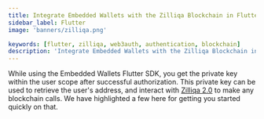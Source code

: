 ```yaml
---
title: Integrate Embedded Wallets with the Zilliqa Blockchain in Flutter
sidebar_label: Flutter
image: 'banners/zilliqa.png'

keywords: [flutter, zilliqa, web3auth, authentication, blockchain]
description: 'Integrate Embedded Wallets with the Zilliqa Blockchain in Flutter | Embedded Wallets'
---
```



<SEO
  title="Integrate Embedded Wallets with the Zilliqa Blockchain in Flutter"
  description="Integrate Embedded Wallets with the Zilliqa Blockchain in Flutter | Embedded Wallets"
  image="https://web3auth.io/docs/banners/zilliqa.png"
  slug="/embedded-wallets/connect-blockchain/evm/zilliqa/flutter"
/>

While using the Embedded Wallets Flutter SDK, you get the private key within the user scope after successful authorization. This private key can be used to retrieve the user's address, and interact with [Zilliqa 2.0](https://www.zilliqa.com/) to make any blockchain calls. We have highlighted a few here for getting you started quickly on that.

<EVMInteraction />
